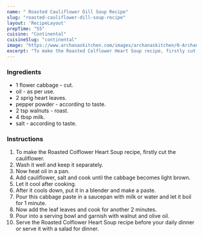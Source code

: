 ---
name: " Roasted Cauliflower Dill Soup Recipe"
slug: "roasted-cauliflower-dill-soup-recipe"
layout: 'RecipeLayout'
prepTime: "55"
cuisine: "Continental"
cuisineSlug: "continental"
image: "https://www.archanaskitchen.com/images/archanaskitchen/0-Archanas-Kitchen-Recipes/2016/oct-19/Roasted_Cauliflower_Soup_With_Walnuts_And_Dill-1.jpg"
excerpt: "To make the Roasted Colflower Heart Soup recipe, firstly cut the cauliflower"
---

### Ingredients

- 1 flower cabbage - cut.
-  oil - as per use.
-  2 sprig heart leaves.
-  pepper powder - according to taste.
-  2 tsp walnuts - roast.
-  4 tbsp milk.
-  salt - according to taste.

### Instructions

1. To make the Roasted Colflower Heart Soup recipe, firstly cut the cauliflower.
1. Wash it well and keep it separately.
1. Now heat oil in a pan.
1. Add cauliflower, salt and cook until the cabbage becomes light brown.
1. Let it cool after cooking.
1. After it cools down, put it in a blender and make a paste.
1. Pour this cabbage paste in a saucepan with milk or water and let it boil for 1 minute.
1. Now add the leaf leaves and cook for another 2 minutes.
1. Pour into a serving bowl and garnish with walnut and olive oil.
1. Serve the Roasted Colflower Heart Soup recipe before your daily dinner or serve it with a salad for dinner.
